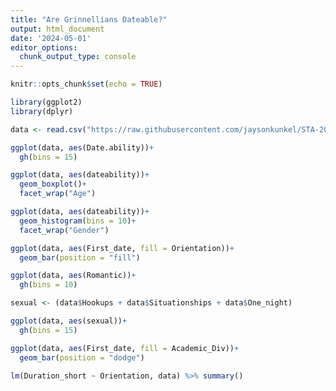 ---
title: "Are Grinnellians Dateable?"
output: html_document
date: '2024-05-01'
editor_options: 
  chunk_output_type: console
---

```{r setup, include=FALSE}
knitr::opts_chunk$set(echo = TRUE)
```

```{r}
library(ggplot2)
library(dplyr)

data <- read.csv("https://raw.githubusercontent.com/jaysonkunkel/STA-209-final/main/grinnell-dateability.csv")
```

```{r}
ggplot(data, aes(Date.ability))+
  gh(bins = 15)

ggplot(data, aes(dateability))+
  geom_boxplot()+
  facet_wrap("Age")

ggplot(data, aes(dateability))+
  geom_histogram(bins = 10)+
  facet_wrap("Gender")

ggplot(data, aes(First_date, fill = Orientation))+
  geom_bar(position = "fill")

ggplot(data, aes(Romantic))+
  gh(bins = 10)

sexual <- (data$Hookups + data$Situationships + data$One_night)

ggplot(data, aes(sexual))+
  gh(bins = 15)

ggplot(data, aes(First_date, fill = Academic_Div))+
  geom_bar(position = "dodge")

lm(Duration_short ~ Orientation, data) %>% summary()
```


